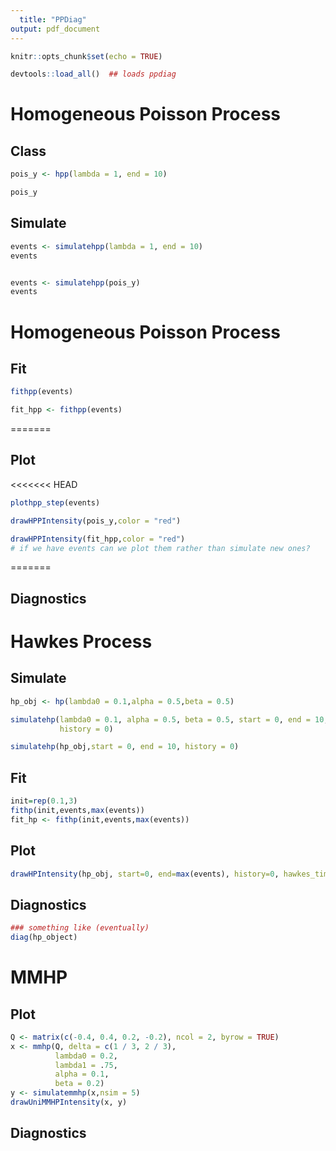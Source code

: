 ```yaml
---
  title: "PPDiag"
output: pdf_document
---
```

  
```r
knitr::opts_chunk$set(echo = TRUE)
```



```r
devtools::load_all()  ## loads ppdiag
```

# Homogeneous Poisson Process

## Class

```r
pois_y <- hpp(lambda = 1, end = 10)

pois_y
```


## Simulate

```r
events <- simulatehpp(lambda = 1, end = 10)
events


events <- simulatehpp(pois_y)
events
```

# Homogeneous Poisson Process

## Fit


```r

fithpp(events)

fit_hpp <- fithpp(events)

```
=======





## Plot

<<<<<<< HEAD
```r
plothpp_step(events)
```
```r
drawHPPIntensity(pois_y,color = "red")

drawHPPIntensity(fit_hpp,color = "red")
# if we have events can we plot them rather than simulate new ones?

```

=======




## Diagnostics


# Hawkes Process


## Simulate

```r

hp_obj <- hp(lambda0 = 0.1,alpha = 0.5,beta = 0.5)

simulatehp(lambda0 = 0.1, alpha = 0.5, beta = 0.5, start = 0, end = 10,
           history = 0)

simulatehp(hp_obj,start = 0, end = 10, history = 0)

```


## Fit
```r
init=rep(0.1,3)
fithp(init,events,max(events))
fit_hp <- fithp(init,events,max(events))
```

## Plot
```r
drawHPIntensity(hp_obj, start=0, end=max(events), history=0, hawkes_time=events)
```

## Diagnostics


```r
### something like (eventually)
diag(hp_object)
```


# MMHP

## Plot

```r
Q <- matrix(c(-0.4, 0.4, 0.2, -0.2), ncol = 2, byrow = TRUE)
x <- mmhp(Q, delta = c(1 / 3, 2 / 3), 
          lambda0 = 0.2,
          lambda1 = .75,
          alpha = 0.1,
          beta = 0.2)
y <- simulatemmhp(x,nsim = 5)
drawUniMMHPIntensity(x, y)
```


## Diagnostics
